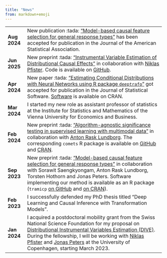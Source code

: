 ```yaml
---
title: "News"
from: markdown+emoji
---
```


<table>
<tr>
    <td>
**Aug 2024**
    </td>
    <td>
      New publication :tada: ["Model-based causal feature selection for general
      response types"](https://doi.org/10.48550/arXiv.2309.12833) has been
      accepted for publication in the Journal of the American Statistical
      Association.
    </td>
</tr>
<tr>
    <td>
**Jun 2025**
    </td>
    <td>
New preprint :tada: ["Instrumental Variable Estimation of Distributional Causal
Effects"](https://arxiv.org/abs/2406.19986) in collaboration with [Niklas
Pfister](https://niklaspfister.github.io). Code is available on
[GitHub](https://github.com/LucasKook/dive.git).
    </td>
</tr>
<tr>
    <td>
**Apr 2024**
    </td>
    <td>
New paper :tada: ["Estimating Conditional Distributions with Neural Networks
using R package `deeptrafo`"](https://doi.org/10.48550/arXiv.2211.13665) got
accepted for publication in the Journal of Statistical Software.
[Software](https://CRAN.R-project.org/package=deeptrafo) is available on CRAN.
    </td>
</tr>
<tr>
    <td>
**Mar 2024**
    </td>
    <td>
I started my new role as assistant professor of statistics
at the Institute for Statistics and Mathematics of the Vienna University for
Economics and Business.
    </td>
</tr>
<tr>
    <td>
**Feb 2024**
    </td>
    <td>
New preprint :tada: ["Algorithm-agnostic significance testing in supervised
learning with multimodal data"](https://arxiv.org/abs/2402.14416) in
collaboration with [Anton Rask Lundborg](https://www.arlundborg.com). The
corresponding `comets` R package is available on
[GitHub](https://github.com/LucasKook/comets.git) and
[CRAN](https://CRAN.R-project.org/package=comets).
    </td>
</tr>
<tr>
    <td>
**Sep 2023**
    </td>
    <td>
New preprint :tada: ["Model-based causal feature selection for general response
types"](https://doi.org/10.48550/arXiv.2309.12833) in collaboration with Sorawit
Saengkyongam, Anton Rask Lundborg, Torsten Hothorn and Jonas Peters. Software
implementing our method is available as an R package (`tramicp` [on
GitHub](https://github.com/LucasKook/tramicp) and [on
CRAN](https://CRAN.R-project.org/package=tramicp)).
    </td>
</tr>
<tr>
    <td>
**Feb 2023**
    </td>
    <td>
I successfully defended my PhD thesis titled "Deep Learning and Causal Inference
with Transformation Models".
    </td>
</tr>
<tr>
    <td>
    **Jan 2024**
    </td>
    <td>
    I acquired a postdoctoral mobility grant from the Swiss National Science
Foundation for my proposal on [Distributional Instrumental Variables Estimation
(DIVE)](https://data.snf.ch/grants/grant/214457). During the fellowship, I will
be working with [Niklas Pfister](https://niklaspfister.github.io/) and [Jonas
Peters](https://people.math.ethz.ch/~jopeters/) at the University of Copenhagen,
starting March 2023. </td>
</tr>
</table>
